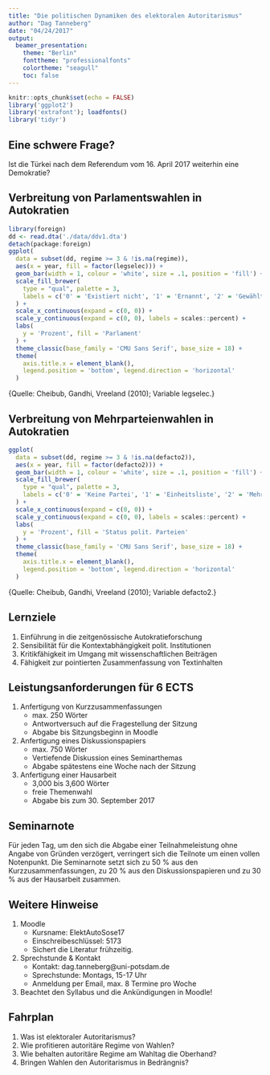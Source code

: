 ```yaml
---
title: "Die politischen Dynamiken des elektoralen Autoritarismus"
author: "Dag Tanneberg"
date: "04/24/2017"
output:
  beamer_presentation:
    theme: "Berlin"
    fonttheme: "professionalfonts"
    colortheme: "seagull"
    toc: false
---
```


```r
knitr::opts_chunk$set(echo = FALSE)
library('ggplot2')
library('extrafont'); loadfonts()
library('tidyr')
```
## Eine schwere Frage?

\centering
Ist die Türkei nach dem Referendum vom 16. April 2017
weiterhin eine Demokratie?

## Verbreitung von Parlamentswahlen in Autokratien
```r
library(foreign)
dd <- read.dta('./data/ddv1.dta')
detach(package:foreign)
ggplot(
  data = subset(dd, regime >= 3 & !is.na(regime)),
  aes(x = year, fill = factor(legselec))) + 
  geom_bar(width = 1, colour = 'white', size = .1, position = 'fill') +
  scale_fill_brewer(
    type = "qual", palette = 3,
    labels = c('0' = 'Existiert nicht', '1' = 'Ernannt', '2' = 'Gewählt')
  ) +
  scale_x_continuous(expand = c(0, 0)) +
  scale_y_continuous(expand = c(0, 0), labels = scales::percent) +
  labs(
    y = 'Prozent', fill = 'Parlament'
  ) +
  theme_classic(base_family = 'CMU Sans Serif', base_size = 18) +
  theme(
    axis.title.x = element_blank(),
    legend.position = 'bottom', legend.direction = 'horizontal'
  )
```

\tiny{Quelle: Cheibub, Gandhi, Vreeland (2010); Variable legselec.}

## Verbreitung von Mehrparteienwahlen in Autokratien
```r
ggplot(
  data = subset(dd, regime >= 3 & !is.na(defacto2)),
  aes(x = year, fill = factor(defacto2))) + 
  geom_bar(width = 1, colour = 'white', size = .1, position = 'fill') +
  scale_fill_brewer(
    type = "qual", palette = 3,
    labels = c('0' = 'Keine Partei', '1' = 'Einheitsliste', '2' = 'Mehrere Parteien')
  ) +
  scale_x_continuous(expand = c(0, 0)) +
  scale_y_continuous(expand = c(0, 0), labels = scales::percent) +
  labs(
    y = 'Prozent', fill = 'Status polit. Parteien'
  ) +
  theme_classic(base_family = 'CMU Sans Serif', base_size = 18) +
  theme(
    axis.title.x = element_blank(),
    legend.position = 'bottom', legend.direction = 'horizontal'
  )
```

\tiny{Quelle: Cheibub, Gandhi, Vreeland (2010); Variable defacto2.}

## Lernziele

1. Einführung in die zeitgenössische Autokratieforschung
2. Sensibilität für die Kontextabhängigkeit polit. Institutionen
3. Kritikfähigkeit im Umgang mit wissenschaftlichen Beiträgen
4. Fähigkeit zur pointierten Zusammenfassung von Textinhalten

## Leistungsanforderungen für 6 ECTS

1. Anfertigung von Kurzzusammenfassungen
    - max. 250 Wörter
    - Antwortversuch auf die Fragestellung der Sitzung
    - Abgabe bis Sitzungsbeginn in Moodle
2. Anfertigung eines Diskussionspapiers
    - max. 750 Wörter
    - Vertiefende Diskussion eines Seminarthemas
    - Abgabe spätestens eine Woche nach der Sitzung
3. Anfertigung einer Hausarbeit
    - 3,000 bis 3,600 Wörter
    - freie Themenwahl
    - Abgabe bis zum 30. September 2017

## Seminarnote

Für jeden Tag, um den sich die Abgabe einer Teilnahmeleistung
ohne Angabe von Gründen verzögert, verringert sich die
Teilnote um einen vollen Notenpunkt. Die Seminarnote setzt
sich zu 50 % aus den Kurzzusammenfassungen, zu 20 % aus den
Diskussionspapieren und zu 30 % aus der Hausarbeit zusammen.

## Weitere Hinweise

1. Moodle
    - Kursname: ElektAutoSose17
    - Einschreibeschlüssel: 5173
    - Sichert die Literatur frühzeitig.
2. Sprechstunde & Kontakt
    - Kontakt: dag.tanneberg@uni-potsdam.de
    - Sprechstunde: Montags, 15-17 Uhr
    - Anmeldung per Email, max. 8 Termine pro Woche
3. Beachtet den Syllabus und die Ankündigungen in Moodle!

## Fahrplan

1. Was ist elektoraler Autoritarismus?
2. Wie profitieren autoritäre Regime von Wahlen?
3. Wie behalten autoritäre Regime am Wahltag die Oberhand?
4. Bringen Wahlen den Autoritarismus in Bedrängnis?
